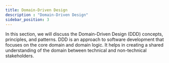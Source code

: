 ```yaml
---
title: Domain-Driven Design
description : "Domain-Driven Design"
sidebar_position: 3
---
```


In this section, we will discuss the Domain-Driven Design (DDD) concepts, principles, and patterns.
DDD is an approach to software development that focuses on the core domain and domain logic.
It helps in creating a shared understanding of the domain between technical and non-technical stakeholders.
